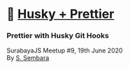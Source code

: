
# 🐶 [Husky + Prettier](.)
### Prettier with Husky Git Hooks
SurabayaJS Meetup #9, 19th June 2020 <br />
By [S. Sembara](http://sembara.codes/)